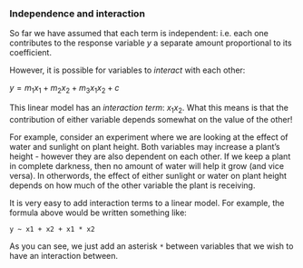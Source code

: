 ### Independence and interaction

So far we have assumed that each term is independent: i.e. each one contributes to the response variable $y$ a separate amount proportional to its coefficient.

However, it is possible for variables to *interact* with each other:

$y = m_1 x_1 + m_2 x_2 + m_3 x_1 x_2 + c$

This linear model has an *interaction term*: $x_1 x_2$. What this means is that the contribution of either variable depends somewhat on the value of the other!

For example, consider an experiment where we are looking at the effect of water and sunlight on plant height. Both variables may increase a plant's height - however they are also dependent on each other. If we keep a plant in complete darkness, then no amount of water will help it grow (and vice versa). In otherwords, the effect of either sunlight or water on plant height depends on how much of the other variable the plant is receiving.

It is very easy to add interaction terms to a linear model. For example, the formula above would be written something like:

`y ~ x1 + x2 + x1 * x2`

As you can see, we just add an asterisk `*` between variables that we wish to have an interaction between.

<!-- TODO:
- graphs showing curved(?) slope of interaction model
- quiz on interactions
- also general polynomial terms?
-->